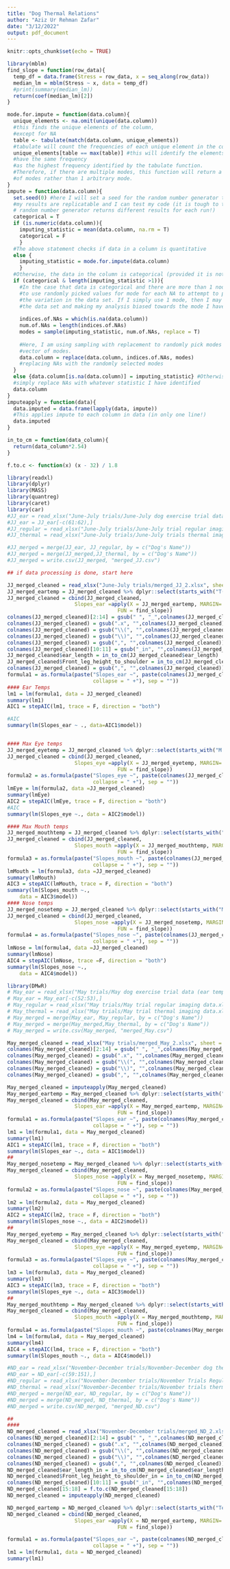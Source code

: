 ```yaml
---
title: "Dog Thermal Relations"
author: "Aziz Ur Rehman Zafar"
date: "3/12/2022"
output: pdf_document
---
```


```r
knitr::opts_chunk$set(echo = TRUE)
```

```r
library(mblm)
find_slope = function(row_data){
  temp_df = data.frame(Stress = row_data, x = seq_along(row_data))
  median_lm = mblm(Stress ~ x, data = temp_df)
  #print(summary(median_lm))
  return(coef(median_lm)[2])
}
```

```r
mode.for.impute = function(data.column){
  unique_elements <- na.omit(unique(data.column)) 
  #this finds the unique elements of the column,
  #except for NA
  table <- tabulate(match(data.column, unique_elements)) 
  #tabulate will count the frequencies of each unique element in the column
  unique_elements[table == max(table)] #this will identify the elements that 
  #have the same frequency
  #as the highest frequency identified by the tabulate function.
  #Therefore, if there are multiple modes, this function will return a vector 
  #of modes rather than 1 arbitrary mode.
}
impute = function(data.column){
  set.seed(0) #here I will set a seed for the random number generator to ensure that
  #my results are replicatable and I can test my code (it is tough to test code when
  # random number generator returns different results for each run!)
  categorical = T
  if (is.numeric(data.column)){
    imputing_statistic = mean(data.column, na.rm = T)
    categorical = F
    }
  #The above statement checks if data in a column is quantitative
  else {
    imputing_statistic = mode.for.impute(data.column)
    }
  #Otherwise, the data in the column is categorical (provided it is not numeric)
  if (categorical & length(imputing_statistic >1)){
    #In the case that data is categorical and there are more than 1 nodes, I want
    #to use randomly picked values for mode for each NA to attempt to preserve
    #the variation in the data set. If I simply use 1 mode, then I may be skewing
    #the data set and making my analysis biased towards the mode I have selected.
    
    indices.of.NAs = which(is.na(data.column)) 
    num.of.NAs = length(indices.of.NAs)
    modes = sample(imputing_statistic, num.of.NAs, replace = T)
    
    #Here, I am using sampling with replacement to randomly pick modes from the
    #vector of modes. 
    data.column = replace(data.column, indices.of.NAs, modes)
    #replacing NAs with the randomly selected modes
  }
  else {data.column[is.na(data.column)] = imputing_statistic} #Otherwise, I can
  #simply replace NAs with whatever statistic I have identified
  data.column
}
imputeapply = function(data){
  data.imputed = data.frame(lapply(data, impute))
  #This applies impute to each column in data (in only one line!)
  data.imputed
}
```
```r
in_to_cm = function(data_column){
  return(data_column*2.54)
}

f.to.c <- function(x) (x - 32) / 1.8

```
```r
library(readxl)
library(dplyr)
library(MASS)
library(quantreg)
library(caret)
library(car)
#JJ_ear = read_xlsx("June-July trials/June-July dog exercise trial data (ear temps).xlsx")
#JJ_ear = JJ_ear[-c(61:62),]
#JJ_regular = read_xlsx("June-July trials/June-July trial regular imaging data.xlsx")
#JJ_thermal = read_xlsx("June-July trials/June-July trials thermal imaging data.xlsx", sheet = 2)

#JJ_merged = merge(JJ_ear, JJ_regular, by = c("Dog's Name"))
#JJ_merged = merge(JJ_merged,JJ_thermal, by = c("Dog's Name"))
#JJ_merged = write.csv(JJ_merged, "merged_JJ.csv")

## if data processing is done, start here 

JJ_merged_cleaned = read_xlsx("June-July trials/merged_JJ_2.xlsx", sheet = 2) 
JJ_merged_eartemp = JJ_merged_cleaned %>% dplyr::select(starts_with("T(ear)"))
JJ_merged_cleaned = cbind(JJ_merged_cleaned,
                      Slopes_ear =apply(X = JJ_merged_eartemp, MARGIN= 1,
                                    FUN = find_slope))
colnames(JJ_merged_cleaned)[2:14] = gsub(" ", "_",colnames(JJ_merged_cleaned)[2:14])
colnames(JJ_merged_cleaned) = gsub(".x", "",colnames(JJ_merged_cleaned))
colnames(JJ_merged_cleaned) = gsub("\\(", "",colnames(JJ_merged_cleaned))
colnames(JJ_merged_cleaned) = gsub("\\)", "",colnames(JJ_merged_cleaned))
colnames(JJ_merged_cleaned) = gsub(",", "",colnames(JJ_merged_cleaned))
colnames(JJ_merged_cleaned)[10:11] = gsub("_in", "",colnames(JJ_merged_cleaned))[10:11]
JJ_merged_cleaned$ear_length = in_to_cm(JJ_merged_cleaned$ear_length)
JJ_merged_cleaned$Front_leg_height_to_shoulder = in_to_cm(JJ_merged_cleaned$Front_leg_height_to_shoulder)
colnames(JJ_merged_cleaned) = gsub(",", "",colnames(JJ_merged_cleaned))
formula1 = as.formula(paste("Slopes_ear ~", paste(colnames(JJ_merged_cleaned)[2:14], 
                            collapse = " +"), sep = ""))
#### Ear Temps
lm1 = lm(formula1, data = JJ_merged_cleaned)
summary(lm1)
AIC1 = stepAIC(lm1, trace = F, direction = "both")

#AIC
summary(lm(Slopes_ear ~ ., data=AIC1$model))


#### Max Eye temps
JJ_merged_eyetemp = JJ_merged_cleaned %>% dplyr::select(starts_with("M eye temp"))
JJ_merged_cleaned = cbind(JJ_merged_cleaned,
                      Slopes_eye =apply(X = JJ_merged_eyetemp, MARGIN= 1,
                                    FUN = find_slope))
formula2 = as.formula(paste("Slopes_eye ~", paste(colnames(JJ_merged_cleaned)[2:14], 
                            collapse = " +"), sep = ""))
lmEye = lm(formula2, data =JJ_merged_cleaned)
summary(lmEye)
AIC2 = stepAIC(lmEye, trace = F, direction = "both")
#AIC
summary(lm(Slopes_eye ~., data = AIC2$model))

#### Max Mouth temps
JJ_merged_mouthtemp = JJ_merged_cleaned %>% dplyr::select(starts_with("M mouth temp"))
JJ_merged_cleaned = cbind(JJ_merged_cleaned,
                      Slopes_mouth =apply(X = JJ_merged_mouthtemp, MARGIN= 1,
                                    FUN = find_slope))
formula3 = as.formula(paste("Slopes_mouth ~", paste(colnames(JJ_merged_cleaned)[2:14], 
                            collapse = " +"), sep = ""))
lmMouth = lm(formula3, data =JJ_merged_cleaned)
summary(lmMouth)
AIC3 = stepAIC(lmMouth, trace = F, direction = "both")
summary(lm(Slopes_mouth ~., 
    data = AIC3$model))
#### Nose temps
JJ_merged_nosetemp = JJ_merged_cleaned %>% dplyr::select(starts_with("M nose temp"))
JJ_merged_cleaned = cbind(JJ_merged_cleaned,
                      Slopes_nose =apply(X = JJ_merged_nosetemp, MARGIN= 1,
                                    FUN = find_slope))
formula4 = as.formula(paste("Slopes_nose ~", paste(colnames(JJ_merged_cleaned)[2:14], 
                            collapse = " +"), sep = ""))
lmNose = lm(formula4, data =JJ_merged_cleaned)
summary(lmNose)
AIC4 = stepAIC(lmNose, trace =F, direction = "both")
summary(lm(Slopes_nose ~., 
    data = AIC4$model))
```

```r
library(DMwR)
# May_ear = read_xlsx("May trials/May dog exercise trial data (ear temps).xlsx")
# May_ear = May_ear[-c(52:53),]
# May_regular = read_xlsx("May trials/May trial regular imaging data.xlsx")
# May_thermal = read_xlsx("May trials/May trial thermal imaging data.xlsx",sheet = 2)
# May_merged = merge(May_ear, May_regular, by = c("Dog's Name"))
# May_merged = merge(May_merged,May_thermal, by = c("Dog's Name"))
# May_merged = write.csv(May_merged, "merged_May.csv")

May_merged_cleaned = read_xlsx("May trials/merged_May_2.xlsx", sheet = 2) 
colnames(May_merged_cleaned)[2:14] = gsub(" ", "_",colnames(May_merged_cleaned)[2:14])
colnames(May_merged_cleaned) = gsub(".x", "",colnames(May_merged_cleaned))
colnames(May_merged_cleaned) = gsub("\\(", "",colnames(May_merged_cleaned))
colnames(May_merged_cleaned) = gsub("\\)", "",colnames(May_merged_cleaned))
colnames(May_merged_cleaned) = gsub(",", "",colnames(May_merged_cleaned))

May_merged_cleaned = imputeapply(May_merged_cleaned)
May_merged_eartemp = May_merged_cleaned %>% dplyr::select(starts_with("Tear"))
May_merged_cleaned = cbind(May_merged_cleaned,
                      Slopes_ear =apply(X = May_merged_eartemp, MARGIN= 1,
                                    FUN = find_slope))
formula1 = as.formula(paste("Slopes_ear ~", paste(colnames(May_merged_cleaned)[2:14], 
                            collapse = " +"), sep = ""))
lm1 = lm(formula1, data = May_merged_cleaned)
summary(lm1)
AIC1 = stepAIC(lm1, trace = F, direction = "both")
summary(lm(Slopes_ear ~., data = AIC1$model))
##
May_merged_nosetemp = May_merged_cleaned %>% dplyr::select(starts_with("M.nose"))
May_merged_cleaned = cbind(May_merged_cleaned,
                      Slopes_nose =apply(X = May_merged_nosetemp, MARGIN= 1,
                                    FUN = find_slope))
formula2 = as.formula(paste("Slopes_nose ~", paste(colnames(May_merged_cleaned)[2:14],
                            collapse = " +"), sep = ""))
lm2 = lm(formula2, data = May_merged_cleaned)
summary(lm2)
AIC2 = stepAIC(lm2, trace = F, direction = "both")
summary(lm(Slopes_nose ~., data = AIC2$model))
##
May_merged_eyetemp = May_merged_cleaned %>% dplyr::select(starts_with("M.eye"))
May_merged_cleaned = cbind(May_merged_cleaned,
                      Slopes_eye =apply(X = May_merged_eyetemp, MARGIN= 1,
                                    FUN = find_slope))
formula3 = as.formula(paste("Slopes_eye ~", paste(colnames(May_merged_cleaned)[2:14],
                            collapse = " +"), sep = ""))
lm3 = lm(formula3, data = May_merged_cleaned)
summary(lm3)
AIC3 = stepAIC(lm3, trace = F, direction = "both")
summary(lm(Slopes_eye ~., data = AIC3$model))
##
May_merged_mouthtemp = May_merged_cleaned %>% dplyr::select(starts_with("Mac.Mouth"))
May_merged_cleaned = cbind(May_merged_cleaned,
                      Slopes_mouth =apply(X = May_merged_mouthtemp, MARGIN= 1,
                                    FUN = find_slope))
formula4 = as.formula(paste("Slopes_mouth ~", paste(colnames(May_merged_cleaned)[2:14],collapse = " +"), sep = ""))
lm4 = lm(formula4, data = May_merged_cleaned)
summary(lm4)
AIC4 = stepAIC(lm4, trace = F, direction = "both")
summary(lm(Slopes_mouth ~., data = AIC4$model))
```


```r
#ND_ear = read_xlsx("November-December trials/November-December dog thermal relations trials (ear temps).xlsx")
#ND_ear = ND_ear[-c(59:151),]
#ND_regular = read_xlsx("November-December trials/November Trials Regular Imaging.xlsx")
#ND_thermal = read_xlsx("November-December trials/November trials thermal imaging data.xlsx", sheet = 2)
#ND_merged = merge(ND_ear, ND_regular, by = c("Dog's Name"))
#ND_merged = merge(ND_merged, ND_thermal, by = c("Dog's Name"))
#ND_merged = write.csv(ND_merged, "merged_ND.csv")

##
####
ND_merged_cleaned = read_xlsx("November-December trials/merged_ND_2.xlsx", sheet = 2)
colnames(ND_merged_cleaned)[2:14] = gsub(" ", "_",colnames(ND_merged_cleaned)[2:14])
colnames(ND_merged_cleaned) = gsub(".x", "",colnames(ND_merged_cleaned))
colnames(ND_merged_cleaned) = gsub("\\(", "",colnames(ND_merged_cleaned))
colnames(ND_merged_cleaned) = gsub("\\)", "",colnames(ND_merged_cleaned))
colnames(ND_merged_cleaned) = gsub(",", "",colnames(ND_merged_cleaned))
ND_merged_cleaned$ear_length_in = in_to_cm(ND_merged_cleaned$ear_length_in)
ND_merged_cleaned$Front_leg_height_to_shoulder_in = in_to_cm(ND_merged_cleaned$Front_leg_height_to_shoulder_in)
colnames(ND_merged_cleaned)[10:11] = gsub("_in", "",colnames(ND_merged_cleaned)[10:11])
ND_merged_cleaned[15:18] = f.to.c(ND_merged_cleaned[15:18])
ND_merged_cleaned = imputeapply(ND_merged_cleaned)

ND_merged_eartemp = ND_merged_cleaned %>% dplyr::select(starts_with("Tear"))
ND_merged_cleaned = cbind(ND_merged_cleaned,
                      Slopes_ear =apply(X = ND_merged_eartemp, MARGIN= 1,
                                    FUN = find_slope))

formula1 = as.formula(paste("Slopes_ear ~", paste(colnames(ND_merged_cleaned)[2:14], 
                            collapse = " +"), sep = ""))
lm1 = lm(formula1, data = ND_merged_cleaned)
summary(lm1)


```

